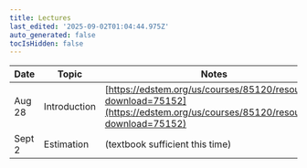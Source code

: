```yaml
---
title: Lectures
last_edited: '2025-09-02T01:04:44.975Z'
auto_generated: false
tocIsHidden: false
---
```


| Date   | Topic        | Notes                                                                                                                        | Resources                                                                                                                                                                           |
| ------ | ------------ | ---------------------------------------------------------------------------------------------------------------------------- | ----------------------------------------------------------------------------------------------------------------------------------------------------------------------------------- |
| Aug 28 | Introduction | [https://edstem.org/us/courses/85120/resources?download=75152](https://edstem.org/us/courses/85120/resources?download=75152) | [https://users.dimi.uniud.it/\~antonio.dangelo/Robotica/2018/helper/Handbook-dynamics.pdf](https://users.dimi.uniud.it/~antonio.dangelo/Robotica/2018/helper/Handbook-dynamics.pdf) |
| Sept 2 | Estimation   | (textbook sufficient this time)                                                                                              | Probabilistic Robotics, Burgard Fox and Thrun, Ch1 and Ch2                                                                                                                          |
